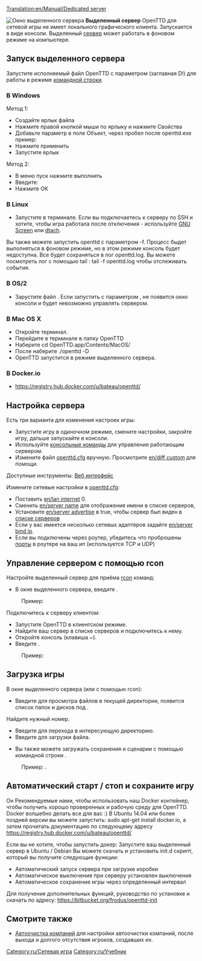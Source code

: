 [[Translation:en/Manual/Dedicated server]]

[[File:en/Dedicated server.png|right|frame|Окно выделенного сервера]] '''Выделенный сервер''' OpenTTD для сетевой игры не имеет локального графического клиента. Запускается в виде консоли. Выделенный [[ru/Manual/Сервер|сервер]] может работать в фоновом режиме на компьютере.

==Запуск выделенного сервера==
Запустите исполняемый файл OpenTTD с параметром {{en/c|-D|}} (заглавная D!) для работы в режиме [[ru/Manual/Командная строка|командной строки]].

===В Windows===
Метод 1:
*Создайте ярлык файла {{en/c|openttd.exe|}}
*Нажмите правой кнопкой мыши по ярлыку и нажмите Свойства
*Добавьте параметр {{en/c|-D|}} в поле Объект, через пробел после openttd.exe пример: {{en/c|C:\openttd101\openttd.exe -D|}}
*Нажмите применить
*Запустите ярлык


Метод 2:
*В меню пуск нажмите выполнить
*Введите: {{en/c|"c:\(путь к игре)\openttd.exe" -D|}}
*Нажмите OK

===В Linux===
*Запустите {{en/c|openttd -D|}} в терминале. Если вы подключаетесь к серверу по SSH и хотите, чтобы игра работала после отключения - используйте [http://www.gnu.org/software/screen/ GNU Screen] или [http://dtach.sourceforge.net/ dtach].

Вы также можете запустить openttd с параметром -f. Процесс быдет выполняться в фоновом режиме, но в этом режиме консоль будет недоступна. Все будет сохраняться в лог openttd.log. Вы можете посмотреть лог с помощью tail : tail -f openttd.log чтобы отслеживать события.

===В OS/2===
*Зарустите файл {{en/c|dedicated.cmd|}}. Если запустить с параметром {{en/c|openttd -D|}}, не появится окно консоли и будет невозможно управлять сервером.

===В Mac OS X===
*Откройте терминал.
*Перейдите в терминале в папку OpenTTD
*Наберите cd OpenTTD.app/Contents/MacOS/
*После наберите ./openttd -D
*OpenTTD запустится в режиме выделенного сервера.

===B Docker.io ===
* https://registry.hub.docker.com/u/bateau/openttd/

==Настройка сервера==
Есть три варианта для изменения настроек игры:
*Запустите игру в одиночном режиме, смените настройки, закройте игру, дальше запускайте в консоли.
*Используйте [[ru/Manual/Консоль|консольные команды]] для управления работающим сервером.
*Измените файл [[ru/Archive/Manual/Settings/Openttd.cfg|openttd.cfg]] вручную. Просмотрите [[en/diff custom]] для помощи.
Доступные инструменты: [http://www.tt-forums.net/viewtopic.php?f=29&t=33967 Веб интерфейс]


Измените сетевые настройки в [[ru/Archive/Manual/Settings/Openttd.cfg|openttd.cfg]]:
*Поставить [[en/lan internet]] 0.
*Сменить [[en/server name]] для отображения имени в списке серверов, 
*Установите [[en/server advertise]] в true, чтобы сервер был виден в [[en/Server list|списке серверов]]
*Если у вас имеется несколько сетевых адаптеров задайте [[en/server bind ip]].
*Если вы подключены через роутер, убедитесь что проброшены [[en/Archive/Manual/Settings/Server port|порты]] в роутере на ваш ип (используется TCP и UDP)

==Управление сервером с помощью rcon==
Настройте выделенный сервер для приёма [[ru/Manual/Консоль#Server_commands|rcon]] команд:
*В окне выделенного сервера, введите {{en/c|rcon_pw <password>|}}. 
:Пример: {{en/c|rcon_pw x8na7f|}}


Подключитесь к серверу клиентом:
*Запустите OpenTTD в клиентском режиме.
*Найдите ваш сервер в списке серверов и подключитесь к нему.
*Откройте консоль (клавиша ~).
*Введите {{en/c|rcon <password> "<command>"|}}. 
:Пример: {{en/c|rcon x8na7f "kick 5"|}}

==Загрузка игры==
В окне выделенного сервера (или с помощью rcon):
*Введите {{en/c|ls|}} для просмотра файлов в текущей директории, появится список папок и дисков под {{en/c|<number>|}}.
Найдите нужный номер.
*Введите {{en/c|cd <number>|}} для перехода в интересующую директорию.
*Введите {{en/c|load <number>|}} для загрузки файла.

*Вы также можете загружать сохранения и сценарии с помощью командной строки {{en/c|-g "<filename>"|}}. 
:Пример: {{en/c|openttd.exe -D -g "scenario/echo.scn"|}}.

==Автоматический старт / стоп и сохраните игру==
Он Рекомендуемые нами, чтобы использовать наш Docker контейнер, чтобы получить хорошо проверенных и рабочую среду для OpenTTD. Docker волшебно делать все для вас :) В Ubuntu 14.04 или более поздней версии вы можете запустить: sudo apt-get install docker.io, а затем прочитать документацию по следующему адресу https://registry.hub.docker.com/u/bateau/openttd/

Если вы не хотите, чтобы запустить докер: Запустите ваш выделенный сервер в Ubuntu / Debian Вы можете скачать и установить init.d скрипт, который вы получите следующие функции:
*Автоматический запуск сервера при загрузке коробки
*Автоматическое выключение при серверу установлен выключения
*Автоматическое сохранение игры через определенный интервал
Для получения дополнительных функций, руководство по установке и скачать по адресу: https://bitbucket.org/frodus/openttd-init

==Смотрите также==
*[[en/Archive/Manual/Settings/Autoclean companies|Автоочистка компаний]]   для настройки автоочистки компаний, после выхода и долгого отсутствия игроков, создавших их.

[[Category:ru/Сетевая игра]]
[[Category:ru/Учебник]]